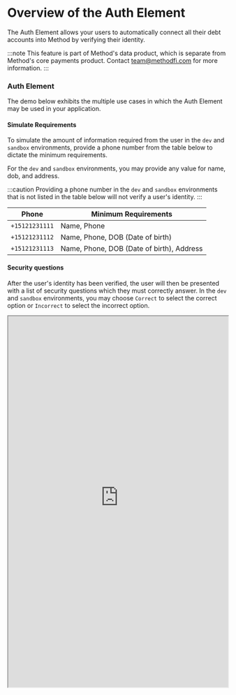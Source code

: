 # Overview of the Auth Element
The Auth Element allows your users to automatically connect all their debt accounts
into Method by verifying their identity.

:::note
This feature is part of Method's data product, which is separate from Method's core
payments product. Contact team@methodfi.com for more information.
:::

### Auth Element
The demo below exhibits the multiple use cases in which the Auth Element may be used in your application.

#### Simulate Requirements
To simulate the amount of information required from the user in the `dev` and `sandbox` environments,
provide a phone number from the table below to dictate the minimum requirements.

For the `dev` and `sandbox` environments, you may provide any value for name, dob, and address.

:::caution
Providing a phone number in the `dev` and `sandbox` environments that is not listed
in the table below will not verify a user's identity.
:::

| Phone          | Minimum Requirements                      |
|----------------|-------------------------------------------|
| `+15121231111` | Name, Phone                               |
| `+15121231112` | Name, Phone, DOB (Date of birth)          |
| `+15121231113` | Name, Phone, DOB (Date of birth), Address |

#### Security questions
After the user's identity has been verified, the user will then be presented with a list of security questions
which they must correctly answer. In the `dev` and `sandbox` environments, you may choose `Correct` to
select the correct option or `Incorrect` to select the incorrect option.

<iframe
  width="100%"
  height="850"
  style={{ marginTop: 30 }}
  src="https://elements.dev.methodfi.com/?demo=auth" />

### Auth Element Flow Overview
The Auth Element flow begins once your user is required to connect their debt accounts to Method.

#### 1. Create Element Token
Your backend server will make a request to `/elements/token` to generate a `element_token` for
an `entity`. This `element_token` will be used to initialize the Auth Element in your app.

➡️ [Implementation Guide - Create Element Token](/api/elements/auth/implementation/create-token)

#### 2. Launch Auth Element
Using the `element_token` to launch the Auth Element for your user. Once the user successfully
verifies their identity, the Auth Element will return a `cxn_id` the ID of
the [created connection object](/api/core/connections/object).

➡️ [Implementation Guide - Launch Auth Element](/api/elements/auth/implementation/launch-auth)

#### 3. Retrieve Liability Data
After completing the Auth Element flow and receiving the `cxn_id`, you can now
inspect the connection and liability accounts that were automatically created.

➡️ [Implementation Guide - Retrieve Liability Data](/api/elements/auth/implementation/retrieve-liability-data)

